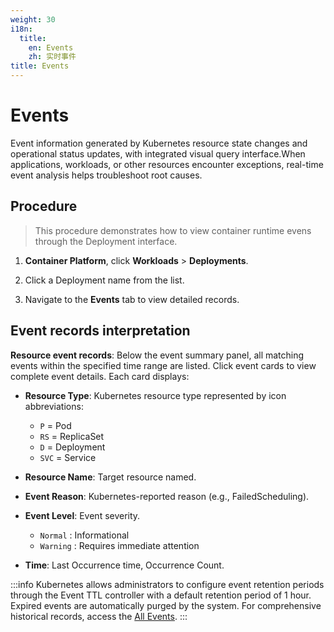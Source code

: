 ```yaml
---
weight: 30
i18n:
  title:
    en: Events
    zh: 实时事件
title: Events
---
```


# Events

Event information generated by Kubernetes resource state changes and operational status updates, with integrated visual query interface.When applications, workloads, or other resources encounter exceptions, real-time event analysis helps troubleshoot root causes.

## Procedure

> This procedure demonstrates how to view container runtime evens through the Deployment interface.

1. **Container Platform**, click **Workloads** > **Deployments**.

2. Click a Deployment name from the list.

3. Navigate to the **Events** tab to view detailed records.

## Event records interpretation

**Resource event records**: Below the event summary panel, all matching events within the specified time range are listed. Click event cards to view complete event details. Each card displays:

  - **Resource Type**: Kubernetes resource type represented by icon abbreviations:
    - `P` = Pod
    - `RS` = ReplicaSet
    - `D` = Deployment
    - `SVC` = Service

  - **Resource Name**: Target resource named.

  - **Event Reason**: Kubernetes-reported reason (e.g., FailedScheduling).

  - **Event Level**: Event severity.
    - `Normal` : Informational
    - `Warning` : Requires immediate attention

  - **Time**: Last Occurrence time, Occurrence Count.

:::info
Kubernetes allows administrators to configure event retention periods through the Event TTL controller with a default retention period of 1 hour. Expired events are automatically purged by the system. For comprehensive historical records, access the [All Events](../../../../observability/event/event.mdx).
:::
